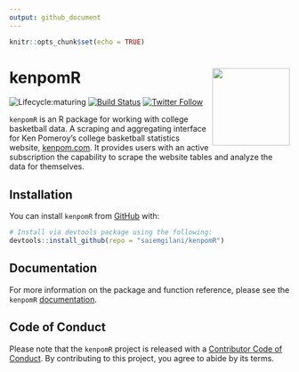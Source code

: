 ```yaml
---
output: github_document
---
```

```r
knitr::opts_chunk$set(echo = TRUE)
```
# kenpomR <a href='http://saiemgilani.github.io/kenpomR'><img src='man/figures/logo.png' align="right" height="139" /></a>
<!-- badges: start -->
![Lifecycle:maturing](https://img.shields.io/badge/lifecycle-maturing-blue.svg)
[![Build Status](https://travis-ci.com/saiemgilani/kenpomR.svg?branch=master)](https://travis-ci.com/saiemgilani/kenpomR) 
[![Twitter Follow](https://img.shields.io/twitter/follow/saiemgilani?style=social)](https://twitter.com/saiemgilani) 
<!-- badges: end -->  

```kenpomR``` is an R package for working with college basketball data.  A scraping and aggregating interface for Ken Pomeroy's college basketball statistics website, [kenpom.com](https://kenpom.com). It provides users with an active subscription the capability to scrape the website tables and analyze the data for themselves.

## Installation
You can install ```kenpomR``` from [GitHub](https://github.com/saiemgilani/kenpomR) with:

``` r
# Install via devtools package using the following:
devtools::install_github(repo = "saiemgilani/kenpomR")

```

## Documentation
For more information on the package and function reference, please see the ```kenpomR``` [documentation](https://saiemgilani.github.io/kenpomR/).

## Code of Conduct
  
  Please note that the ```kenpomR``` project is released with a [Contributor Code of Conduct](https://contributor-covenant.org/version/2/0/CODE_OF_CONDUCT.html). By contributing to this project, you agree to abide by its terms.
